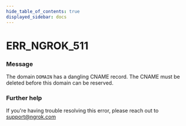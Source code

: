```yaml
---
hide_table_of_contents: true
displayed_sidebar: docs
---
```



# ERR_NGROK_511

### Message

The domain `DOMAIN` has a dangling CNAME record. The CNAME must be deleted before this domain can be reserved.

### Further help

If you're having trouble resolving this error, please reach out to [support@ngrok.com](mailto:support@ngrok.com?subject=Help%20with%20ERR_NGROK_511)

<ErrorDetails error="err_ngrok_511" />
